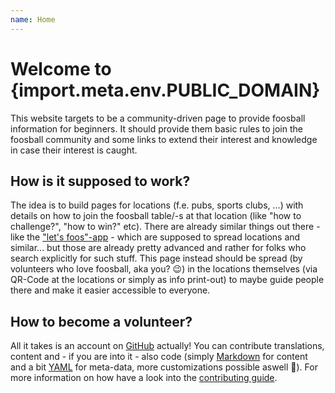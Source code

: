 ```yaml
---
name: Home
---
```


# Welcome to {import.meta.env.PUBLIC_DOMAIN}

This website targets to be a community-driven page to provide foosball information for beginners.
It should provide them basic rules to join the foosball community and some links to extend their interest and knowledge in case their interest is caught.

## How is it supposed to work?

The idea is to build pages for locations (f.e. pubs, sports clubs, ...) with details on how to join the foosball table/-s at that location (like "how to challenge?", "how to win?" etc).
There are already similar things out there - like the ["let's foos"-app] - which are supposed to spread locations and similar...
but those are already pretty advanced and rather for folks who search explicitly for such stuff.
This page instead should be spread (by volunteers who love foosball, aka you? 😉) in the locations themselves (via QR-Code at the locations or simply as info print-out) to maybe guide people there
and make it easier accessible to everyone.

## How to become a volunteer?

All it takes is an account on [GitHub] actually!
You can contribute translations, content and - if you are into it - also code (simply [Markdown] for content and a bit [YAML] for meta-data, more customizations possible aswell 👀).
For more information on how have a look into the [contributing guide].

["let's foos"-app]: https://lets-foos.com/
[GitHub]: https://github.com/
[Markdown]: https://github.github.com/gfm/
[YAML]: https://yaml.org/
[contributing guide]: https://github.com/steve-py96/foosball.fyi/blob/main/CONTRIBUTING.md

